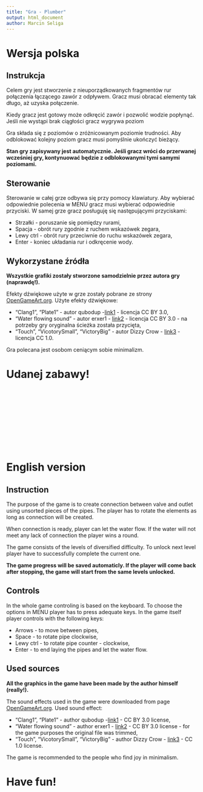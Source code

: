 ---
title: "Gra - Plumber"
output: html_document
author: Marcin Seliga
---



# Wersja polska

## Instrukcja

Celem gry jest stworzenie z nieuporządkowanych fragmentów rur połączenia łączącego zawór z odpływem.
Gracz musi obracać elementy tak długo, aż uzyska połączenie. 

Kiedy gracz jest gotowy może odkręcić zawór i pozwolić wodzie popłynąć.
Jeśli nie wystąpi brak ciągłości gracz wygrywa poziom

Gra składa się z poziomów o zróżnicowanym poziomie trudności. Aby odblokować kolejny poziom gracz musi pomyślnie ukończyć bieżący. 

**Stan gry zapisywany jest automatycznie. Jeśli gracz wróci do przerwanej wcześniej gry, kontynuować będzie z odblokowanymi tymi samymi poziomami.**

## Sterowanie

Sterowanie w całej grze odbywa się przy pomocy klawiatury.
Aby wybierać odpowiednie polecenia w MENU gracz musi wybierać odpowiednie przyciski. 
W samej grze gracz posługuję się następującymi przyciskami:

* Strzałki - poruszanie się pomiędzy rurami,
* Spacja - obrót rury zgodnie z ruchem wskazówek zegara,
* Lewy ctrl - obrót rury przeciwnie do ruchu wskazówek zegara,
* Enter - koniec układania rur i odkręcenie wody.

## Wykorzystane źródła

**Wszystkie grafiki zostały stworzone samodzielnie przez autora gry (naprawdę!).**

Efekty dźwiękowe użyte w grze zostały pobrane ze strony [OpenGameArt.org](https://opengameart.org/).
Użyte efekty dźwiękowe:

* "Clang1", "Plate1" - autor qubodup -[link1](https://opengameart.org/content/metal-clang-explosions-zing) - licencja CC BY 3.0,
* "Water flowing sound" - autor erxer1 - [link2](https://opengameart.org/content/water-flowing-sound) - licencja CC BY 3.0 - na potrzeby gry oryginalna ścieżka została przycięta,
* "Touch", "VicotorySmall", "VictoryBig" - autor Dizzy Crow - [link3]("https://opengameart.org/content/8-bit-sound-fx") - licencja CC 1.0.

Gra polecana jest osobom ceniącym sobie minimalizm.

# Udanej zabawy!




<br><br><br><br><br><br><br><br><br>


# English version

## Instruction

The purpose of the game is to create connection between valve and outlet using unsorted pieces of the pipes.
The player has to rotate the elements as long as connection will be created.

When connection is ready, player can let the water flow.
If the water will not meet any lack of connection the player wins a round.

The game consists of the levels of diversified difficulty. To unlock next level player have to successfully
complete the current one.

**The game progress will be saved automaticly. If the player will come back after stopping, the game will start from the same levels unlocked.**


## Controls

In the whole game controling is based on the keyboard.
To choose the options in MENU player has to press adequate keys.
In the game itself player controls with the following keys:

* Arrows - to move between pipes,
* Space - to rotate pipe clockwise,
* Lewy ctrl - to rotate pipe counter - clockwise,
* Enter - to end laying the pipes and let the water flow.

## Used sources

**All the graphics in the game have been made by the author himself (really!).**

The sound effects used in the game were downloaded from page [OpenGameArt.org](https://opengameart.org/).
Used sound effect:

* "Clang1", "Plate1" - author qubodup -[link1](https://opengameart.org/content/metal-clang-explosions-zing) - CC BY 3.0 license,
* "Water flowing sound" - author erxer1 - [link2](https://opengameart.org/content/water-flowing-sound) - CC BY 3.0 license - for the game purposes the original file was trimmed,
* "Touch", "VicotorySmall", "VictoryBig" - author Dizzy Crow - [link3]("https://opengameart.org/content/8-bit-sound-fx") - CC 1.0 license.

The game is recommended to the people who find joy in minimalism.

# Have fun!





